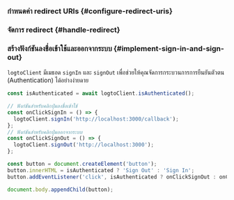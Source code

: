 

### กำหนดค่า redirect URIs \{#configure-redirect-uris}

<SignInFlowSummary />

<AssumingUrl />

<WebConfigureRedirectUris />

### จัดการ redirect \{#handle-redirect}

<HandleRedirect />

### สร้างฟังก์ชันลงชื่อเข้าใช้และออกจากระบบ \{#implement-sign-in-and-sign-out}

`logtoClient` มีเมธอด `signIn` และ `signOut` เพื่อช่วยให้คุณจัดการกระบวนการการยืนยันตัวตน (Authentication) ได้อย่างง่ายดาย

<SignInNote calling=".signIn()" />

```js title="pages/Home.js"
const isAuthenticated = await logtoClient.isAuthenticated();

// ฟังก์ชันสำหรับคลิกปุ่มลงชื่อเข้าใช้
const onClickSignIn = () => {
  logtoClient.signIn('http://localhost:3000/callback');
};
// ฟังก์ชันสำหรับคลิกปุ่มออกจากระบบ
const onClickSignOut = () => {
  logtoClient.signOut('http://localhost:3000');
};

const button = document.createElement('button');
button.innerHTML = isAuthenticated ? 'Sign Out' : 'Sign In';
button.addEventListener('click', isAuthenticated ? onClickSignOut : onClickSignIn);

document.body.appendChild(button);
```

<SignOutNote />
